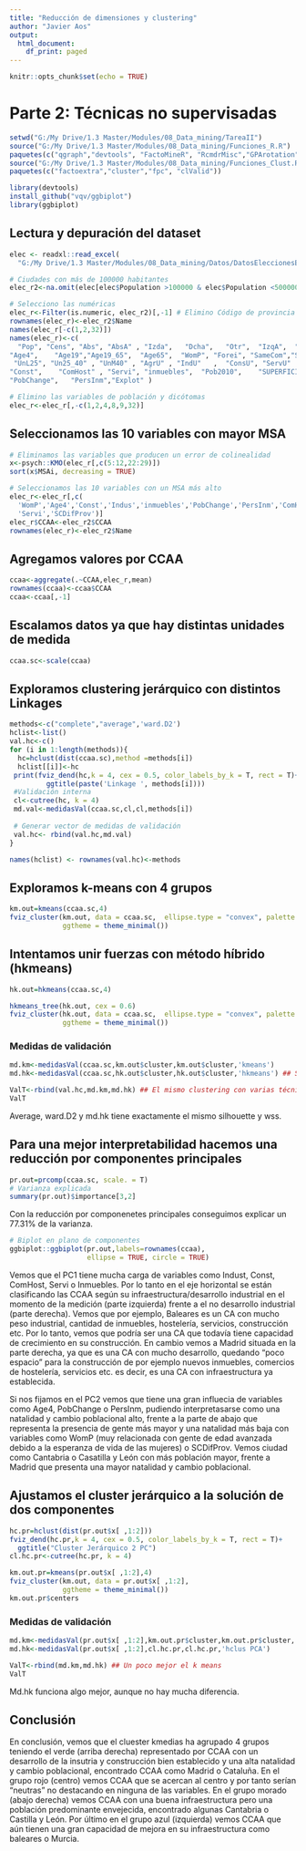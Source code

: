 ---
title: "Reducción de dimensiones y clustering"
author: "Javier Aos"
output:
  html_document:
    df_print: paged
---

```{r setup, include=FALSE}
knitr::opts_chunk$set(echo = TRUE)
```

# Parte 2: Técnicas no supervisadas

```{r include=FALSE, results='hide'}
setwd("G:/My Drive/1.3 Master/Modules/08_Data_mining/TareaII")
source("G:/My Drive/1.3 Master/Modules/08_Data_mining/Funciones_R.R")
paquetes(c("qgraph","devtools", "FactoMineR", "RcmdrMisc","GPArotation"))
source("G:/My Drive/1.3 Master/Modules/08_Data_mining/Funciones_Clust.R")
paquetes(c("factoextra","cluster","fpc", "clValid"))
```

```{r warning=FALSE, include=FALSE, results='hide'}
library(devtools)
install_github("vqv/ggbiplot")
library(ggbiplot)
```

## Lectura y depuración del dataset

```{r message=FALSE, warning=FALSE, results='hide'}
elec <- readxl::read_excel(
  "G:/My Drive/1.3 Master/Modules/08_Data_mining/Datos/DatosEleccionesEspaña.xlsx")
```

```{r warning=FALSE, results='hide'}
# Ciudades con más de 100000 habitantes
elec_r2<-na.omit(elec[elec$Population >100000 & elec$Population <500000,])

# Selecciono las numéricas
elec_r<-Filter(is.numeric, elec_r2)[,-1] # Elimino Código de provincia
rownames(elec_r)<-elec_r2$Name
names(elec_r[-c(1,2,32)])
names(elec_r)<-c(
  "Pop", "Cens", "Abs", "AbsA" , "Izda",   "Dcha",   "Otr",  "IzqA",  "DechA",   
"Age4",    "Age19","Age19_65",  "Age65",  "WomP", "Forei", "SameCom","SCDifProv",  "DifCom",
 "UnL25", "Un25_40" , "UnM40" , "AgrU" , "IndU"   ,  "ConsU", "ServU"  ,   "Empr",   "Indus", 
"Const",    "ComHost" , "Servi", "inmuebles",  "Pob2010",    "SUPERFICIE",   
"PobChange",   "PersInm","Explot" )

# Elimino las variables de población y dicótomas
elec_r<-elec_r[,-c(1,2,4,8,9,32)]
```

## Seleccionamos las 10 variables con mayor MSA

```{r}
# Eliminamos las variables que producen un error de colinealidad
x<-psych::KMO(elec_r[,c(5:12,22:29)])
sort(x$MSAi, decreasing = TRUE)
```

```{r warning=FALSE}
# Seleccionamos las 10 variables con un MSA más alto
elec_r<-elec_r[,c(
  'WomP','Age4','Const','Indus','inmuebles','PobChange','PersInm','ComHost',
  'Servi','SCDifProv')]
elec_r$CCAA<-elec_r2$CCAA
rownames(elec_r)<-elec_r2$Name
```

## Agregamos valores por CCAA

```{r warning=FALSE}
ccaa<-aggregate(.~CCAA,elec_r,mean)
rownames(ccaa)<-ccaa$CCAA
ccaa<-ccaa[,-1]
```

## Escalamos datos ya que hay distintas unidades de medida

```{r warning=FALSE}
ccaa.sc<-scale(ccaa)
```

## Exploramos clustering jerárquico con distintos Linkages

```{r warning=FALSE}
methods<-c("complete","average",'ward.D2')
hclist<-list()
val.hc<-c()
for (i in 1:length(methods)){
  hc=hclust(dist(ccaa.sc),method =methods[i])
  hclist[[i]]<-hc
 print(fviz_dend(hc,k = 4, cex = 0.5, color_labels_by_k = T, rect = T)+
         ggtitle(paste('Linkage ', methods[i])))
 #Validación interna
 cl<-cutree(hc, k = 4) 
 md.val<-medidasVal(ccaa.sc,cl,cl,methods[i])
 
 # Generar vector de medidas de validación
 val.hc<- rbind(val.hc,md.val)
}

names(hclist) <- rownames(val.hc)<-methods
```

## Exploramos k-means con 4 grupos

```{r warning=FALSE}
km.out=kmeans(ccaa.sc,4)
fviz_cluster(km.out, data = ccaa.sc,  ellipse.type = "convex", palette = "jco",repel = TRUE,
             ggtheme = theme_minimal())
```

## Intentamos unir fuerzas con método híbrido (hkmeans)

```{r warning=FALSE}
hk.out=hkmeans(ccaa.sc,4)

hkmeans_tree(hk.out, cex = 0.6)
fviz_cluster(hk.out, data = ccaa.sc,  ellipse.type = "convex", palette = "jco",repel = TRUE,
             ggtheme = theme_minimal())
```

### Medidas de validación

```{r warning=FALSE}
md.km<-medidasVal(ccaa.sc,km.out$cluster,km.out$cluster,'kmeans')
md.hk<-medidasVal(ccaa.sc,hk.out$cluster,hk.out$cluster,'hkmeans') ## Son iguales

ValT<-rbind(val.hc,md.km,md.hk) ## El mismo clustering con varias técnicas
ValT
```

Average, ward.D2 y md.hk tiene exactamente el mismo silhouette y wss.

## Para una mejor interpretabilidad hacemos una reducción por componentes principales 

```{r warning=FALSE}
pr.out=prcomp(ccaa.sc, scale. = T)
# Varianza explicada
summary(pr.out)$importance[3,2]
```

Con la reducción por componenetes principales conseguimos explicar un 77.31% de la varianza.

```{r warning=FALSE}
# Biplot en plano de componentes
ggbiplot::ggbiplot(pr.out,labels=rownames(ccaa),
                   ellipse = TRUE, circle = TRUE)
```

Vemos que el PC1 tiene mucha carga de variables como Indust, Const, ComHost, Servi o Inmuebles. Por lo tanto en el eje horizontal se están clasificando las CCAA según su infraestructura/desarrollo industrial en el momento de la medición (parte izquierda) frente a el no desarrollo industrial (parte derecha). Vemos que por ejemplo, Baleares es un CA con mucho peso industrial, cantidad de inmuebles, hostelería, servicios, construcción etc. Por lo tanto, vemos que podría ser una CA que todavía tiene capacidad de crecimiento en su construcción. En cambio vemos a Madrid situada en la parte derecha, ya que es una CA con mucho desarrollo, quedando "poco espacio" para la construcción de por ejemplo nuevos inmuebles, comercios de hostelería, servicios etc. es decir, es una CA con infraestructura ya establecida.

Si nos fijamos en el PC2 vemos que tiene una gran influecia de variables como Age4, PobChange o PersInm, pudiendo interpretasarse como una natalidad y cambio poblacional alto, frente a la parte de abajo que representa la presencia de gente más mayor y una natalidad más baja con variables como WomP (muy relacionada con gente de edad avanzada debido a la esperanza de vida de las mujeres) o SCDifProv. Vemos ciudad como Cantabria o Casatilla y León con más población mayor, frente a Madrid que presenta una mayor natalidad y cambio poblacional.

## Ajustamos el cluster jerárquico a la solución de dos componentes

```{r warning=FALSE}
hc.pr=hclust(dist(pr.out$x[ ,1:2]))
fviz_dend(hc.pr,k = 4, cex = 0.5, color_labels_by_k = T, rect = T)+
  ggtitle("Cluster Jerárquico 2 PC")
cl.hc.pr<-cutree(hc.pr, k = 4) 

km.out.pr=kmeans(pr.out$x[ ,1:2],4)
fviz_cluster(km.out, data = pr.out$x[ ,1:2], 
             ggtheme = theme_minimal())
km.out.pr$centers
```

### Medidas de validación

```{r warning=FALSE}
md.km<-medidasVal(pr.out$x[ ,1:2],km.out.pr$cluster,km.out.pr$cluster,'kmeans PCA')
md.hk<-medidasVal(pr.out$x[ ,1:2],cl.hc.pr,cl.hc.pr,'hclus PCA') 

ValT<-rbind(md.km,md.hk) ## Un poco mejor el k means
ValT
```

Md.hk funciona algo mejor, aunque no hay mucha diferencia.

## Conclusión

En conclusión, vemos que el cluester kmedias ha agrupado 4 grupos teniendo el verde (arriba derecha) representado por CCAA con un desarrollo de la insutria y construcción bien establecido y una alta natalidad y cambio poblacional, encontrado CCAA como Madrid o Cataluña. En el grupo rojo (centro) vemos CCAA que se acercan al centro y por tanto serían "neutras" no destacando en ninguna de las variables. En el grupo morado (abajo derecha) vemos CCAA con una buena infraestructura pero una población predominante envejecida, encontrado algunas Cantabria o Castilla y León. Por último en el grupo azul (izquierda) vemos CCAA que aún tienen una gran capacidad de mejora en su infraestructura como baleares o Murcia.



















